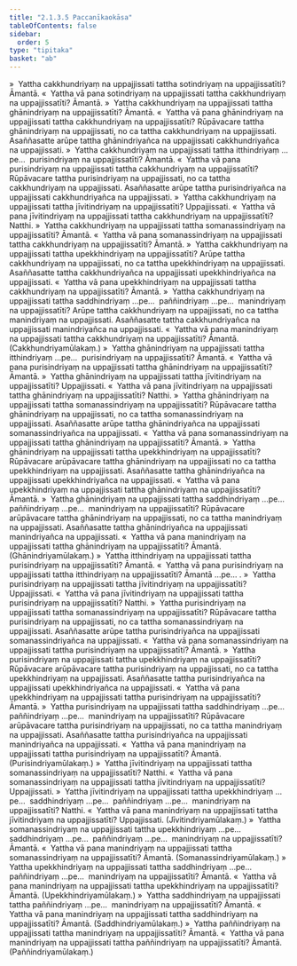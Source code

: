 ```yaml
---
title: "2.1.3.5 Paccanīkaokāsa"
tableOfContents: false
sidebar:
  order: 5
type: "tipitaka"
basket: "ab"
---
```



<DynamicBreadcrumb />

<Division number="317">

<Paragraph number="2772">
»  Yattha cakkhundriyaṃ na uppajjissati tattha sotindriyaṃ na uppajjissatīti? Āmantā.
</Paragraph>

<Paragraph number="2773">
«  Yattha vā pana sotindriyaṃ na uppajjissati tattha cakkhundriyaṃ na uppajjissatīti? Āmantā.
</Paragraph>

<Paragraph number="2774">
»  Yattha cakkhundriyaṃ na uppajjissati tattha ghānindriyaṃ na uppajjissatīti? Āmantā.
</Paragraph>

<Paragraph number="2775">
«  Yattha vā pana ghānindriyaṃ na uppajjissati tattha cakkhundriyaṃ na uppajjissatīti?
</Paragraph>

<Paragraph number="2776">
Rūpāvacare tattha ghānindriyaṃ na uppajjissati, no ca tattha cakkhundriyaṃ na uppajjissati. Asaññasatte arūpe tattha ghānindriyañca na uppajjissati cakkhundriyañca na uppajjissati.
</Paragraph>

<Paragraph number="2777">
»  Yattha cakkhundriyaṃ na uppajjissati tattha itthindriyaṃ …pe…  purisindriyaṃ na uppajjissatīti? Āmantā.
</Paragraph>

<Paragraph number="2778">
«  Yattha vā pana purisindriyaṃ na uppajjissati tattha cakkhundriyaṃ na uppajjissatīti?
</Paragraph>

<Paragraph number="2779">
Rūpāvacare tattha purisindriyaṃ na uppajjissati, no ca tattha cakkhundriyaṃ na uppajjissati. Asaññasatte arūpe tattha purisindriyañca na uppajjissati cakkhundriyañca na uppajjissati.
</Paragraph>

<Paragraph number="2780">
»  Yattha cakkhundriyaṃ na uppajjissati tattha jīvitindriyaṃ na uppajjissatīti? Uppajjissati.
</Paragraph>

<Paragraph number="2781">
«  Yattha vā pana jīvitindriyaṃ na uppajjissati tattha cakkhundriyaṃ na uppajjissatīti? Natthi.
</Paragraph>

<Paragraph number="2782">
»  Yattha cakkhundriyaṃ na uppajjissati tattha somanassindriyaṃ na uppajjissatīti? Āmantā.
</Paragraph>

<Paragraph number="2783">
«  Yattha vā pana somanassindriyaṃ na uppajjissati tattha cakkhundriyaṃ na uppajjissatīti? Āmantā.
</Paragraph>

<Paragraph number="2784">
»  Yattha cakkhundriyaṃ na uppajjissati tattha upekkhindriyaṃ na uppajjissatīti?
</Paragraph>

<Paragraph number="2785">
Arūpe tattha cakkhundriyaṃ na uppajjissati, no ca tattha upekkhindriyaṃ na uppajjissati. Asaññasatte tattha cakkhundriyañca na uppajjissati upekkhindriyañca na uppajjissati.
</Paragraph>

<Paragraph number="2786">
«  Yattha vā pana upekkhindriyaṃ na uppajjissati tattha cakkhundriyaṃ na uppajjissatīti? Āmantā.
</Paragraph>

<Paragraph number="2787">
»  Yattha cakkhundriyaṃ na uppajjissati tattha saddhindriyaṃ …pe…  paññindriyaṃ …pe…  manindriyaṃ na uppajjissatīti?
</Paragraph>

<Paragraph number="2788">
Arūpe tattha cakkhundriyaṃ na uppajjissati, no ca tattha manindriyaṃ na uppajjissati. Asaññasatte tattha cakkhundriyañca na uppajjissati manindriyañca na uppajjissati.
</Paragraph>

<Paragraph number="2789">
«  Yattha vā pana manindriyaṃ na uppajjissati tattha cakkhundriyaṃ na uppajjissatīti? Āmantā. (Cakkhundriyamūlakaṃ.)
</Paragraph>

</Division>
<Division number="318">

<Paragraph number="2790">
»  Yattha ghānindriyaṃ na uppajjissati tattha itthindriyaṃ …pe…  purisindriyaṃ na uppajjissatīti? Āmantā.
</Paragraph>

<Paragraph number="2791">
«  Yattha vā pana purisindriyaṃ na uppajjissati tattha ghānindriyaṃ na uppajjissatīti? Āmantā.
</Paragraph>

<Paragraph number="2792">
»  Yattha ghānindriyaṃ na uppajjissati tattha jīvitindriyaṃ na uppajjissatīti? Uppajjissati.
</Paragraph>

<Paragraph number="2793">
«  Yattha vā pana jīvitindriyaṃ na uppajjissati tattha ghānindriyaṃ na uppajjissatīti? Natthi.
</Paragraph>

<Paragraph number="2794">
»  Yattha ghānindriyaṃ na uppajjissati tattha somanassindriyaṃ na uppajjissatīti?
</Paragraph>

<Paragraph number="2795">
Rūpāvacare tattha ghānindriyaṃ na uppajjissati, no ca tattha somanassindriyaṃ na uppajjissati. Asaññasatte arūpe tattha ghānindriyañca na uppajjissati somanassindriyañca na uppajjissati.
</Paragraph>

<Paragraph number="2796">
«  Yattha vā pana somanassindriyaṃ na uppajjissati tattha ghānindriyaṃ na uppajjissatīti? Āmantā.
</Paragraph>

<Paragraph number="2797">
»  Yattha ghānindriyaṃ na uppajjissati tattha upekkhindriyaṃ na uppajjissatīti?
</Paragraph>

<Paragraph number="2798">
Rūpāvacare arūpāvacare tattha ghānindriyaṃ na uppajjissati no ca tattha upekkhindriyaṃ na uppajjissati. Asaññasatte tattha ghānindriyañca na uppajjissati upekkhindriyañca na uppajjissati.
</Paragraph>

<Paragraph number="2799">
«  Yattha vā pana upekkhindriyaṃ na uppajjissati tattha ghānindriyaṃ na uppajjissatīti? Āmantā.
</Paragraph>

<Paragraph number="2800">
»  Yattha ghānindriyaṃ na uppajjissati tattha saddhindriyaṃ …pe…  paññindriyaṃ …pe…  manindriyaṃ na uppajjissatīti?
</Paragraph>

<Paragraph number="2801">
Rūpāvacare arūpāvacare tattha ghānindriyaṃ na uppajjissati, no ca tattha manindriyaṃ na uppajjissati. Asaññasatte tattha ghānindriyañca na uppajjissati manindriyañca na uppajjissati.
</Paragraph>

<Paragraph number="2802">
«  Yattha vā pana manindriyaṃ na uppajjissati tattha ghānindriyaṃ na uppajjissatīti? Āmantā. (Ghānindriyamūlakaṃ.)
</Paragraph>

</Division>
<Division number="319">

<Paragraph number="2803">
»  Yattha itthindriyaṃ na uppajjissati tattha purisindriyaṃ na uppajjissatīti? Āmantā.
</Paragraph>

<Paragraph number="2804">
«  Yattha vā pana purisindriyaṃ na uppajjissati tattha itthindriyaṃ na uppajjissatīti? Āmantā …pe… .
</Paragraph>

</Division>
<Division number="320">

<Paragraph number="2805">
»  Yattha purisindriyaṃ na uppajjissati tattha jīvitindriyaṃ na uppajjissatīti? Uppajjissati.
</Paragraph>

<Paragraph number="2806">
«  Yattha vā pana jīvitindriyaṃ na uppajjissati tattha purisindriyaṃ na uppajjissatīti? Natthi.
</Paragraph>

<Paragraph number="2807">
»  Yattha purisindriyaṃ na uppajjissati tattha somanassindriyaṃ na uppajjissatīti?
</Paragraph>

<Paragraph number="2808">
Rūpāvacare tattha purisindriyaṃ na uppajjissati, no ca tattha somanassindriyaṃ na uppajjissati. Asaññasatte arūpe tattha purisindriyañca na uppajjissati somanassindriyañca na uppajjissati.
</Paragraph>

<Paragraph number="2809">
«  Yattha vā pana somanassindriyaṃ na uppajjissati tattha purisindriyaṃ na uppajjissatīti? Āmantā.
</Paragraph>

<Paragraph number="2810">
»  Yattha purisindriyaṃ na uppajjissati tattha upekkhindriyaṃ na uppajjissatīti?
</Paragraph>

<Paragraph number="2811">
Rūpāvacare arūpāvacare tattha purisindriyaṃ na uppajjissati, no ca tattha upekkhindriyaṃ na uppajjissati. Asaññasatte tattha purisindriyañca na uppajjissati upekkhindriyañca na uppajjissati.
</Paragraph>

<Paragraph number="2812">
«  Yattha vā pana upekkhindriyaṃ na uppajjissati tattha purisindriyaṃ na uppajjissatīti? Āmantā.
</Paragraph>

<Paragraph number="2813">
»  Yattha purisindriyaṃ na uppajjissati tattha saddhindriyaṃ …pe…  paññindriyaṃ …pe…  manindriyaṃ na uppajjissatīti?
</Paragraph>

<Paragraph number="2814">
Rūpāvacare arūpāvacare tattha purisindriyaṃ na uppajjissati, no ca tattha manindriyaṃ na uppajjissati. Asaññasatte tattha purisindriyañca na uppajjissati manindriyañca na uppajjissati.
</Paragraph>

<Paragraph number="2815">
«  Yattha vā pana manindriyaṃ na uppajjissati tattha purisindriyaṃ na uppajjissatīti? Āmantā. (Purisindriyamūlakaṃ.)
</Paragraph>

</Division>
<Division number="321">

<Paragraph number="2816">
»  Yattha jīvitindriyaṃ na uppajjissati tattha somanassindriyaṃ na uppajjissatīti? Natthi.
</Paragraph>

<Paragraph number="2817">
«  Yattha vā pana somanassindriyaṃ na uppajjissati tattha jīvitindriyaṃ na uppajjissatīti? Uppajjissati.
</Paragraph>

<Paragraph number="2818">
»  Yattha jīvitindriyaṃ na uppajjissati tattha upekkhindriyaṃ …pe…  saddhindriyaṃ …pe…  paññindriyaṃ …pe…  manindriyaṃ na uppajjissatīti? Natthi.
</Paragraph>

<Paragraph number="2819">
«  Yattha vā pana manindriyaṃ na uppajjissati tattha jīvitindriyaṃ na uppajjissatīti? Uppajjissati. (Jīvitindriyamūlakaṃ.)
</Paragraph>

</Division>
<Division number="322">

<Paragraph number="2820">
»  Yattha somanassindriyaṃ na uppajjissati tattha upekkhindriyaṃ …pe…  saddhindriyaṃ …pe…  paññindriyaṃ …pe…  manindriyaṃ na uppajjissatīti? Āmantā.
</Paragraph>

<Paragraph number="2821">
«  Yattha vā pana manindriyaṃ na uppajjissati tattha somanassindriyaṃ na uppajjissatīti? Āmantā. (Somanassindriyamūlakaṃ.)
</Paragraph>

</Division>
<Division number="323">

<Paragraph number="2822">
»  Yattha upekkhindriyaṃ na uppajjissati tattha saddhindriyaṃ …pe…  paññindriyaṃ …pe…  manindriyaṃ na uppajjissatīti? Āmantā.
</Paragraph>

<Paragraph number="2823">
«  Yattha vā pana manindriyaṃ na uppajjissati tattha upekkhindriyaṃ na uppajjissatīti? Āmantā. (Upekkhindriyamūlakaṃ.)
</Paragraph>

</Division>
<Division number="324">

<Paragraph number="2824">
»  Yattha saddhindriyaṃ na uppajjissati tattha paññindriyaṃ …pe…  manindriyaṃ na uppajjissatīti? Āmantā.
</Paragraph>

<Paragraph number="2825">
«  Yattha vā pana manindriyaṃ na uppajjissati tattha saddhindriyaṃ na uppajjissatīti? Āmantā. (Saddhindriyamūlakaṃ.)
</Paragraph>

</Division>
<Division number="325">

<Paragraph number="2826">
»  Yattha paññindriyaṃ na uppajjissati tattha manindriyaṃ na uppajjissatīti? Āmantā.
</Paragraph>

<Paragraph number="2827">
«  Yattha vā pana manindriyaṃ na uppajjissati tattha paññindriyaṃ na uppajjissatīti? Āmantā. (Paññindriyamūlakaṃ.)
</Paragraph>
</Division>